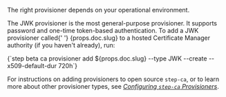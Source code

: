 The right provisioner depends on your operational environment.

<p>
  The JWK provisioner is the most general-purpose provisioner. It supports password and one-time token-based authentication. To add a JWK provisioner called{' '}
  <inlineCode>{props.doc.slug}</inlineCode> to a hosted Certificate Manager
  authority (if you haven't already), run:
</p>

<CodeBlock autoCopy language="shell">
  {`step beta ca provisioner add ${props.doc.slug} --type JWK --create --x509-default-dur 720h`}
</CodeBlock>

For instructions on adding provisioners to open source `step-ca`, or to learn more about other provisioner types, see _[Configuring `step-ca` Provisioners](https://smallstep.com/docs/step-ca/provisioners)_.
